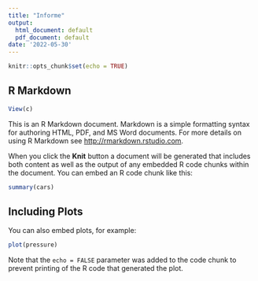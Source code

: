 ```yaml
---
title: "Informe"
output:
  html_document: default
  pdf_document: default
date: '2022-05-30'
---
```


```r
knitr::opts_chunk$set(echo = TRUE)
```

## R Markdown

```r
View(c)
```

This is an R Markdown document. Markdown is a simple formatting syntax for authoring HTML, PDF, and MS Word documents. For more details on using R Markdown see <http://rmarkdown.rstudio.com>.

When you click the **Knit** button a document will be generated that includes both content as well as the output of any embedded R code chunks within the document. You can embed an R code chunk like this:

```r
summary(cars)
```

## Including Plots

You can also embed plots, for example:

```r
plot(pressure)
```

Note that the `echo = FALSE` parameter was added to the code chunk to prevent printing of the R code that generated the plot.

